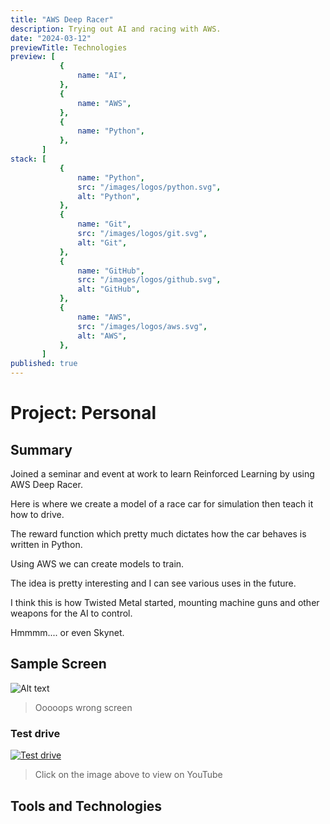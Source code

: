 ```yaml
---
title: "AWS Deep Racer"
description: Trying out AI and racing with AWS.
date: "2024-03-12"
previewTitle: Technologies
preview: [
           {
               name: "AI",
           },
           {
               name: "AWS",
           },
           {
               name: "Python",
           },
       ]
stack: [
           {
               name: "Python",
               src: "/images/logos/python.svg",
               alt: "Python",
           },
           {
               name: "Git",
               src: "/images/logos/git.svg",
               alt: "Git",
           },
           {
               name: "GitHub",
               src: "/images/logos/github.svg",
               alt: "GitHub",
           },
           {
               name: "AWS",
               src: "/images/logos/aws.svg",
               alt: "AWS",
           },
       ]
published: true
---
```


# Project: Personal

## Summary

Joined a seminar and event at work to learn Reinforced Learning by using AWS Deep Racer.

Here is where we create a model of a race car for simulation then teach it how to drive.

The reward function which pretty much dictates how the car behaves is written in Python.

Using AWS we can create models to train.

The idea is pretty interesting and I can see various uses in the future.

I think this is how Twisted Metal started, mounting machine guns and other weapons for the AI to control.

Hmmmm.... or even Skynet.

## Sample Screen

![Alt text](https://res.cloudinary.com/langitlupakintoncloud/image/upload/v1711798919/projects.jcos.io/amzafkk7yeyzkxn6jdnp.jpg "All Courses")

> Ooooops wrong screen

### Test drive

[![Test drive](https://res.cloudinary.com/langitlupakintoncloud/image/upload/v1711798107/projects.jcos.io/xa5iks3jckxhig4euafq.png)](https://www.youtube.com/watch?v=Y2NyQmywDl0 "AWS DeepRacer Beginner")

> Click on the image above to view on YouTube


## Tools and Technologies
